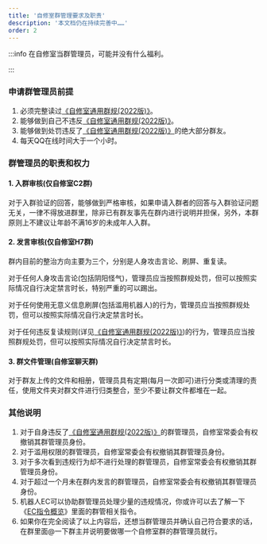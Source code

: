 ```yaml
---
title: '自修室群管理要求及职责'
description: '本文档仍在持续完善中……'
order: 2
---
```


:::info
在自修室当群管理员，可能并没有什么福利。

:::

### 
### 申请群管理员前提
1. 必须完整读过[《自修室通用群规(2022版)》](https://www.yuque.com/byx2020/zxs/regulation)。
2. 能够做到自己不违反[《自修室通用群规(2022版)》](https://www.yuque.com/byx2020/zxs/regulation)。
3. 能够做到处罚违反了[《自修室通用群规(2022版)》](https://www.yuque.com/byx2020/zxs/regulation)的绝大部分群友。
4. 每天QQ在线时间大于一个小时。



### 群管理员的职责和权力
#### 1. 入群审核(仅自修室C2群)
对于入群验证的回答，能够做到严格审核，如果申请入群者的回答与入群验证问题无关，一律不得放进群里，除非已有群友事先在群内进行说明并担保，另外，本群原则上不建议让年龄不满16岁的未成年人入群。

#### 2. 发言审核(仅自修室H7群)
群内目前的整治方向主要为三个，分别是人身攻击言论、刷屏、重复读。

对于任何人身攻击言论(包括阴阳怪气)，管理员应当按照群规处罚，但可以按照实际情况自行决定禁言时长，特别严重的可以踢出。

对于任何使用无意义信息刷屏(包括滥用机器人)的行为，管理员应当按照群规处罚，但可以按照实际情况自行决定禁言时长。

对于任何违反复读规则(详见[《自修室通用群规(2022版)》](https://www.yuque.com/byx2020/zxs/regulation))的行为，管理员应当按照群规处罚，但可以按照实际情况自行决定禁言时长。

#### 3. 群文件管理(自修室聊天群)
对于群友上传的文件和相册，管理员具有定期(每月一次即可)进行分类或清理的责任，使用文件夹对群文件进行归类整合，至少不要让群文件都堆在一起。



### 其他说明
1. 对于自身违反了[《自修室通用群规(2022版)》](https://www.yuque.com/byx2020/zxs/regulation)的群管理员，自修室常委会有权撤销其群管理员身份。
2. 对于滥用权限的群管理员，自修室常委会有权撤销其群管理员身份。
3. 对于多次看到违规行为却不进行处理的群管理员，自修室常委会有权撤销其群管理员身份。
4. 对于超过一个月未在群内发言的群管理员，自修室常委会有权撤销其群管理员身份。
5. 机器人EC可以协助群管理员处理少量的违规情况，你或许可以去了解一下《[EC指令概览](https://www.yuque.com/byx2020/ec/help)》里面的群管相关指令。
6. 如果你在完全阅读了以上内容后，还想当群管理员并确认自己符合要求的话，在群里面@一下群主并说明要做哪一个自修室群的群管理员就行。





